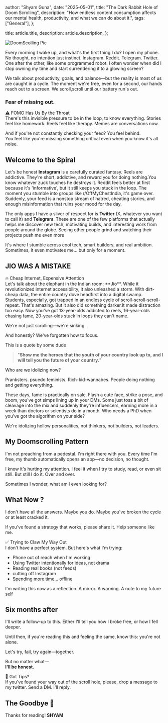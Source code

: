 
  author: "Shyam Guna",
  date: "2025-05-01",
  title: "The Dark Rabbit Hole of Doom Scrolling",
  description:
    "How endless content consumption affects our mental health, productivity, and what we can do about it.",
  tags: ["General"],
};

  title: article.title,
  description: article.description,
};


<Image src={Doomscrolling} alt="DoomScolling Pic" />

Every morning I wake up, and what's the first thing I do? I open my phone. No thought, no intention just instinct. Instagram. Reddit. Telegram. Twitter. One after the other, like some programmed robot. I often wonder when did I stop owning my time and start surrendering it to a glowing screen?

We talk about productivity, goals, and balance—but the reality is most of us are caught in a cycle. The moment we're free, even for a second, our hands reach out to a screen. We scroll,scroll until our battery run's out.

### Fear of missing out.

<div className="callout callout-warning">
  <div className="callout-title">⚠️ FOMO Has Us By the Throat</div>
  There's this invisible pressure to be in the loop, to know everything.  
  Stories feel like homework. Reels feel like therapy.  
  Memes are conversations now.

And if you're not constantly checking your feed? You feel behind.  
 You feel like you're missing something critical even when you know it's all noise.

</div>

## Welcome to the Spiral

Let's be honest **Instagram** is a carefully curated fantasy. Reels are addictive. They're short, addictive, and reward you for doing nothing.You know whatever zuck touches he destroys it. Reddit feels better at first because it's 'informative', but it still keeps you stuck in the loop. The moment you stumble into groups like r/OffMyChestIndia, it's game over. Suddenly, your feed is a nonstop stream of hatred, cheating stories, and enough misinformation that ruins your mood for the day.

The only apps I have a sliver of respect for is **Twitter** (X, whatever you want to call it) and **Telegram**. These are one of the few platforms that actually helps me discover new tech, motivating builds, and interesting work from people around the globe. Seeing other people grind and watching their projects push me even more

It's where I stumble across cool tech, smart builders, and real ambition.  
Sometimes, it even motivates me… but only for a moment.

## JIO WAS A MISTAKE

<div className="callout callout-danger">
  <div className="callout-title">🔥 Cheap Internet, Expensive Attention</div>
  Let's talk about the elephant in the Indian room: **Jio**. While it revolutionized internet accessibility, it also unleashed a storm. With dirt-cheap data, the entire country dove headfirst into a digital swamp. Students, especially, got trapped in an endless cycle of scroll-scroll-scroll-repeat. That's amazing. But it also did something darker.It made distraction too easy.
  Now you've got 13-year-olds addicted to reels, 16-year-olds chasing fame, 20-year-olds stuck in loops they can't name.    
 
  We're not just scrolling—we're sinking.

And honestly? We've forgotten how to focus.

</div>

This is a quote by some dude

> "**Show me the heroes that the youth of your country look up to, and I will tell you the future of your country.**"

Who are we idolizing now?

Pranksters. psuedo feminists. Rich-kid-wannabes. People doing nothing and getting everything.

These days, fame is practically on sale. Flash a cute face, strike a pose, and boom, you've got simps lining up in your DMs. Some just toss a bit of cleavage into the mix and suddenly they're influencers, earning more in a week than doctors or scientists do in a month. Who needs a PhD when you've got the algorithm on your side?

We're idolizing hollow personalities, not thinkers, not builders, not leaders.

## My Doomscrolling Pattern

I'm not preaching from a pedestal. I'm right there with you. Every time I'm free, my thumb automatically opens an app—no decision, no thought.

I know it's hurting my attention. I feel it when I try to study, read, or even sit still. But still I do it. Over and over.

Sometimes I wonder, what am I even looking for?

## What Now ?

I don't have all the answers. Maybe you do. Maybe you've broken the cycle or at least cracked it.

If you've found a strategy that works, please share it. Help someone like me.

<div className="callout callout-tip">
  <div className="callout-title">✅ Trying to Claw My Way Out</div>
  I don't have a perfect system. But here's what I'm trying:

  <ul>
    <li>Phone out of reach when I'm working</li>
    <li>Using Twitter intentionally for ideas, not drama</li>
    <li>Reading real books (not feeds)</li>
    <li>cutting off Instagram</li>
    <li>Spending more time… offline</li>
  </ul>
</div>

I'm writing this now as a reflection. A mirror. A warning. A note to my future self

## Six months after

I'll write a follow-up to this. Either I'll tell you how I broke free, or how I fell deeper.

Until then, if you're reading this and feeling the same, know this: you're not alone.

Let's try, fail, try again—together.

But no matter what—  
**I'll be honest.**

<div className="callout callout-info">
  <div className="callout-title">💬 Got Tips?</div>
  If you've found your way out of the scroll hole, please, drop a message to my twitter.
  Send a DM. I'll reply.
</div>

## The Goodbye 👋

Thanks for reading!
**SHYAM**

